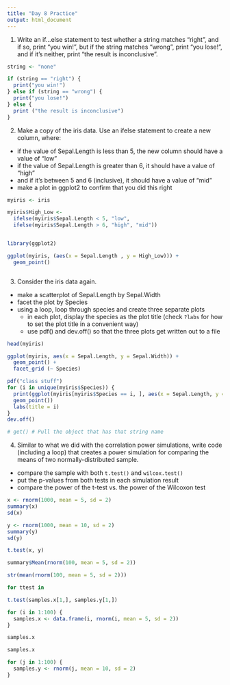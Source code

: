 ```yaml
---
title: "Day 8 Practice"
output: html_document
---
```


1. Write an if...else statement to test whether a string matches "right", and if so, print "you win!", but if the string matches "wrong", print "you lose!", and if it's neither, print "the result is inconclusive".

```r

string <- "none"

if (string == "right") {
  print("you win!")
} else if (string == "wrong") {
  print("you lose!")
} else {
  print ("the result is inconclusive")
}

```

2. Make a copy of the iris data. Use an ifelse statement to create a new column, where:
  - if the value of Sepal.Length is less than 5, the new column should have a value of "low"
  - if the value of Sepal.Length is greater than 6, it should have a value of "high"
  - and if it's between 5 and 6 (inclusive), it should have a value of "mid"
  - make a plot in ggplot2 to confirm that you did this right
  
```r

myiris <- iris

myiris$High_Low <- 
  ifelse(myiris$Sepal.Length < 5, "low", 
  ifelse(myiris$Sepal.Length > 6, "high", "mid"))


library(ggplot2)

ggplot(myiris, (aes(x = Sepal.Length , y = High_Low))) +
  geom_point()



```

3. Consider the iris data again.
  - make a scatterplot of Sepal.Length by Sepal.Width
  - facet the plot by Species
  - using a loop, loop through species and create three separate plots
    - in each plot, display the species as the plot title 
      (check `?labs` for how to set the plot title in a convenient way)
    - use pdf() and dev.off() so that the three plots get written out to a file
    
```r
head(myiris)

ggplot(myiris, aes(x = Sepal.Length, y = Sepal.Width)) +
  geom_point() +
  facet_grid (~ Species)

pdf("class stuff")
for (i in unique(myiris$Species)) {
  print(ggplot(myiris[myiris$Species == i, ], aes(x = Sepal.Length, y = Sepal.Width)) +
  geom_point())
  labs(title = i)
} 
dev.off()

# get() # Pull the object that has that string name


```

4. Similar to what we did with the correlation power simulations, write code (including a loop) that creates a power simulation for comparing the means of two normally-distributed sample.
  - compare the sample with both `t.test()` and `wilcox.test()`
  - put the p-values from both tests in each simulation result
  - compare the power of the t-test vs. the power of the Wilcoxon test
  
```r
x <- rnorm(1000, mean = 5, sd = 2)
summary(x)
sd(x)

y <- rnorm(1000, mean = 10, sd = 2)
summary(y)
sd(y)

t.test(x, y)

summary$Mean(rnorm(100, mean = 5, sd = 2))

str(mean(rnorm(100, mean = 5, sd = 2)))

for ttest in

t.test(samples.x[1,], samples.y[1,])

for (i in 1:100) {
  samples.x <- data.frame(i, rnorm(i, mean = 5, sd = 2))
}

samples.x

samples.x

for (j in 1:100) {
  samples.y <- rnorm(j, mean = 10, sd = 2)
}




```

